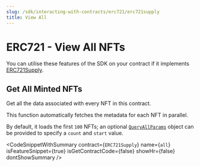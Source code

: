 ```yaml
---
slug: /sdk/interacting-with-contracts/erc721/erc721supply
title: View All
---
```



# ERC721 - View All NFTs

You can utilise these features of the SDK on your contract if it implements [ERC721Supply](/extensions/erc-721/supply).

<div className="row" style={{ marginBottom: 24 }}>
  <div className="col col--12" style={{ marginTop: 8 }}>
    <QuickstartCard
      name="Learn how to implement ERC721Supply in your smart contract"
      link={"/extensions/erc-721/supply"}
      image="/assets/icons/general.png"
    />
  </div>
</div>

## Get All Minted NFTs

Get all the data associated with every NFT in this contract.

This function automatically fetches the metadata for each NFT in parallel.

By default, it loads the first `100` NFTs; an optional [`QueryAllParams`](https://portal.thirdweb.com/typescript/sdk.queryallparams)
object can be provided to specify a `count` and `start` value.

<CodeSnippetWithSummary
  contract={`ERC721Supply`}
  name={`all`}
  isFeatureSnippet={true}
  isGetContractCode={false}
  showHr={false}
  dontShowSummary
/>
